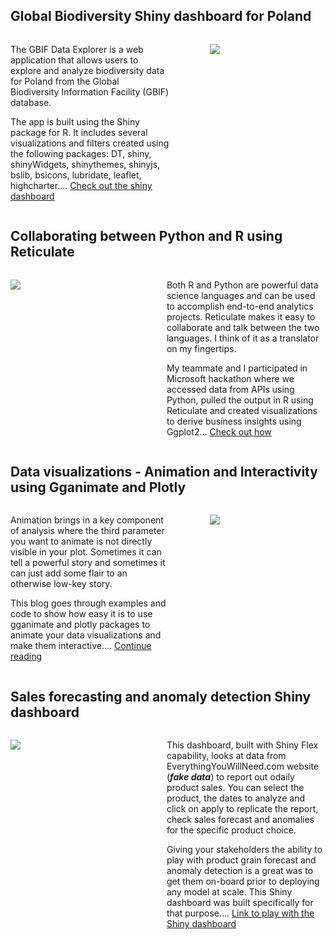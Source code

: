 ## Global Biodiversity Shiny dashboard for Poland

::: columns
::: {.column width="55%"}
The GBIF Data Explorer is a web application that allows users to explore and analyze biodiversity data for Poland from the Global Biodiversity Information Facility (GBIF) database.

The app is built using the Shiny package for R. It includes several visualizations and filters created using the following packages: DT, shiny, shinyWidgets, shinythemes, shinyjs, bslib, bsicons, lubridate, leaflet, highcharter.... [Check out the shiny dashboard](https://hzon6a-deepsha-menghani.shinyapps.io/biodiversity_shiny_dashboard/){target="_blank"}
:::

::: {.column width="5%"}
:::

::: {.column width="40%"}
![](images/biodiversity_app.gif)
:::
:::

## Collaborating between Python and R using Reticulate

::: columns
::: {.column width="40%"}
![](images/R_python_reticulate.png)
:::

::: {.column width="5%"}
:::

::: {.column width="55%"}
Both R and Python are powerful data science languages and can be used to accomplish end-to-end analytics projects. Reticulate makes it easy to collaborate and talk between the two languages. I think of it as a translator on my fingertips.

My teammate and I participated in Microsoft hackathon where we accessed data from APIs using Python, pulled the output in R using Reticulate and created visualizations to derive business insights using Ggplot2... [Check out how](https://medium.com/data-science-at-microsoft/collaborating-between-python-and-r-using-reticulate-25246b367957){target="_blank"}
:::
:::

## Data visualizations - Animation and Interactivity using Gganimate and Plotly

::: columns
::: {.column width="55%"}
Animation brings in a key component of analysis where the third parameter you want to animate is not directly visible in your plot. Sometimes it can tell a powerful story and sometimes it can just add some flair to an otherwise low-key story.

This blog goes through examples and code to show how easy it is to use gganimate and plotly packages to animate your data visualizations and make them interactive.... [Continue reading](https://deepshamenghani.github.io/gganimate_and_plotly/){target="_blank"}
:::

::: {.column width="5%"}
:::

::: {.column width="40%"}
![](images/usa_population_map_animated.gif)
:::
:::

## Sales forecasting and anomaly detection Shiny dashboard

::: columns
::: {.column width="40%"}
![](images/Sales_Dashboard_shiny_flex.jpg)
:::

::: {.column width="5%"}
:::

::: {.column width="55%"}
This dashboard, built with Shiny Flex capability, looks at data from EverythingYouWillNeed.com website (***fake data***) to report out odaily product sales. You can select the product, the dates to analyze and click on apply to replicate the report, check sales forecast and anomalies for the specific product choice.

Giving your stakeholders the ability to play with product grain forecast and anomaly detection is a great was to get them on-board prior to deploying any model at scale. This Shiny dashboard was built specifically for that purpose.... [Link to play with the Shiny dashboard](https://hzon6a-deepsha-menghani.shinyapps.io/Sales_forecast_anomalies/){target="_blank"}
:::
:::

<!-- ## Medium blog - Moving from interesting to actionable analysis -->

<!-- ::: columns -->

<!-- ::: {.column width="55%"} -->

<!-- No actions were taken from the insights you produced, and there was no impact on the business. Your beautiful analysis went on to sit in a folder unseen by anybody ever again. Let's name this folder "the analysis morgue." It contains more moribund analyses than it ought to because this scenario represents a common problem with data analytics teams, and by experiencing it you are not alone. -->

<!-- But there are ways to avoid it.... [Continue reading](https://medium.com/p/5d62c929a36c){target="_blank"} -->

<!-- ::: -->

<!-- ::: {.column width="5%"} -->

<!-- ::: -->

<!-- ::: {.column width="40%"} -->

<!-- ![](images/clusters.png) -->

<!-- ::: -->

<!-- ::: -->

